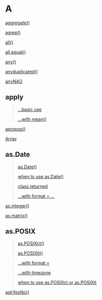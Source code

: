 # A {-}

[aggregate()](https://linkedin-learning.pxf.io/rweekly_aggregate)

[agrep()](https://linkedin-learning.pxf.io/Rweekly_fuzzymatch)

[all()](https://linkedin-learning.pxf.io/Rweekly_anyall)

[all.equal()](https://linkedin-learning.pxf.io/Rweekly_anyall)

[any()](https://linkedin-learning.pxf.io/Rweekly_anyall)

[anyduplicated()](https://linkedin-learning.pxf.io/Rweekly_anyall)

[anyNA()](https://linkedin-learning.pxf.io/rweekly_na)

## apply {-}

> [...basic use](https://linkedin-learning.pxf.io/apply)

> [...with mean()](https://linkedin-learning.pxf.io/rweekly_colmeans)

[apropos()](https://linkedin-learning.pxf.io/apply)

[Array](https://linkedin-learning.pxf.io/rweekly_array)

## as.Date{-}

> [as.Date()](https://linkedin-learning.pxf.io/rdatesHowstored)

> [when to use as.Date()](https://linkedin-learning.pxf.io/rdatesChooseTool)

> [class returned](https://linkedin-learning.pxf.io/rdatesDateClass)

> [...with format = ...](https://linkedin-learning.pxf.io/rdatesStringFormat)

[as.integer()](https://linkedin-learning.pxf.io/rweekly_round)

[as.matrix()](https://linkedin-learning.pxf.io/rweekly_matrixRowColumn)

## as.POSIX{-}

>[as.POSIXct()](https://linkedin-learning.pxf.io/rdatesHowstored)

>[as.POSIXlt()](https://linkedin-learning.pxf.io/rdatesHowstored)

>[...with format = ](https://linkedin-learning.pxf.io/rdatesDSTTZ)

>[...with timezone ](https://linkedin-learning.pxf.io/rdatesDSTTZ)

>[when to use as.POSIXct or as.POSIXlt](https://linkedin-learning.pxf.io/rdatesChooseTool)

[askYesNo()](linkedin-learning.pxf.io/rweekly_askyesno)
